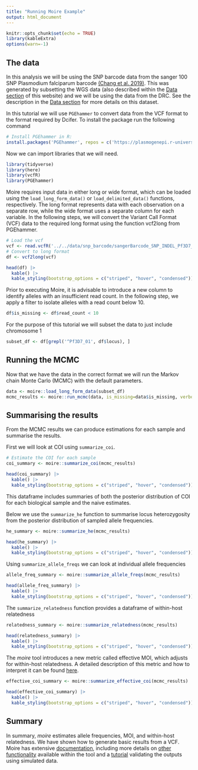 ```yaml
---
title: "Running Moire Example"
output: html_document
---
```


```r
knitr::opts_chunk$set(echo = TRUE)
library(kableExtra)
options(warn=-1)
```

## The data

In this analysis we will be using the SNP barcode data from the sanger 100 SNP Plasmodium falciparum barcode [(Chang et al. 2019)]( https://doi.org/10.7554/eLife.43481). 
This was generated by subsetting the WGS data (also described within the [Data section](../../website_docs/data_description.qmd) of this website) and we will be using the data from the DRC. 
See the description in the [Data section](../../website_docs/data_description.qmd) for more details on this dataset.

In this tutorial we will use `PGEhammer` to convert data from the VCF format to the format required by Dcifer. To install the package run the following command

```r
# Install PGEhammer in R:
install.packages('PGEhammer', repos = c('https://plasmogenepi.r-universe.dev', 'https://cloud.r-project.org'))
```

Now we can import libraries that we will need. 

```r
library(tidyverse)
library(here)
library(vcfR)
library(PGEhammer)
```

Moire requires input data in either long or wide format, which can be loaded using the `load_long_form_data()` or `load_delimited_data()` functions, respectively. The long format represents data with each observation on a separate row, while the wide format uses a separate column for each variable. In the following steps, we will convert the Variant Call Format (VCF) data to the required long format using the function vcf2long from PGEhammer.

```r
# Load the vcf  
vcf <- read.vcfR('../../data/snp_barcode/sangerBarcode_SNP_INDEL_Pf3D7_ALL_v3.combined.filtered.vqslod6.biallelic_snp.DRCongo.vcf.gz')
# Convert to long format 
df <- vcf2long(vcf)

head(df) |>
  kable() |>
  kable_styling(bootstrap_options = c("striped", "hover", "condensed"))
```

Prior to executing Moire, it is advisable to introduce a new column to identify alleles with an insufficient read count. In the following step, we apply a filter to isolate alleles with a read count below 10.
```r
df$is_missing <- df$read_count < 10
```

For the purpose of this tutorial we will subset the data to just include chromosome 1
```r
subset_df <- df[grepl('^Pf3D7_01', df$locus), ]
```

## Running the MCMC 

Now that we have the data in the correct format we will run the Markov chain Monte Carlo (MCMC) with the default parameters.

```r
data <- moire::load_long_form_data(subset_df)
mcmc_results <- moire::run_mcmc(data, is_missing=data$is_missing, verbose=FALSE)
```

## Summarising the results

From the MCMC results we can produce estimations for each sample and summarise the results. 

First we will look at COI using `summarize_coi`.

```r
# Estimate the COI for each sample
coi_summary <- moire::summarize_coi(mcmc_results)

head(coi_summary) |>
  kable() |>
  kable_styling(bootstrap_options = c("striped", "hover", "condensed"))
```

This dataframe includes summaries of both the posterior distribution of COI for each biological sample and the naive estimates.

Below we use the `summarize_he` function to summarise locus heterozygosity from the posterior distribution of sampled allele frequencies.
```r
he_summary <- moire::summarize_he(mcmc_results)

head(he_summary) |>
  kable() |>
  kable_styling(bootstrap_options = c("striped", "hover", "condensed"))
```

Using `summarize_allele_freqs` we can look at individual allele frequencies
```r
allele_freq_summary <- moire::summarize_allele_freqs(mcmc_results)

head(allele_freq_summary) |>
  kable() |>
  kable_styling(bootstrap_options = c("striped", "hover", "condensed"))
```

The `summarize_relatedness` function provides a dataframe of within-host relatedness
```r
relatedness_summary <- moire::summarize_relatedness(mcmc_results)

head(relatedness_summary) |>
  kable() |>
  kable_styling(bootstrap_options = c("striped", "hover", "condensed"))
```

The *moire* tool introduces a new metric called effective MOI, which adjusts for within-host relatedness. A detailed description of this metric and how to interpret it can be found [here](https://eppicenter.github.io/moire/articles/mcmc_demo.html#what-is-effective-coi).
```r
effective_coi_summary <- moire::summarize_effective_coi(mcmc_results)

head(effective_coi_summary) |>
  kable() |>
  kable_styling(bootstrap_options = c("striped", "hover", "condensed"))

```

## Summary

In summary, *moire* estimates allele frequencies, MOI, and within-host relatedness. We have shown how to generate basic results from a VCF. Moire has extensive [documentation](https://eppicenter.github.io/moire/index.html), including more details on [other functionality](https://eppicenter.github.io/moire/articles/mcmc_demo.html#estimating-allele-frequencies) available within the tool and a [tutorial](https://eppicenter.github.io/moire/articles/mcmc_demo.html#estimating-allele-frequencies) validating the outputs using simulated data.
